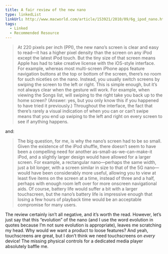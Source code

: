 ```yaml
---
title: A fair review of the new nano
type: linkedList
linkUrl: http://www.macworld.com/article/153921/2010/09/6g_ipod_nano.html
tags:
  - Linked
  - Recommended Resource
---
```


> At 220 pixels per inch (PPI), the new nano’s screen is clear and easy to read—it has a higher pixel density than the screen on any iPod except the latest iPod touch. But the tiny size of that screen means Apple has had to take creative license with the iOS-style interface. For example, whereas most multi-screen iPhone apps feature navigation buttons at the top or bottom of the screen, there’s no room for such niceties on the nano. Instead, you usually switch screens by swiping the screen to the left or right. This is simple enough, but it’s not always clear when the gesture will work. For example, when viewing the Songs list, will swiping to the right take you back up to the home screen? (Answer: yes, but you only know this if you happened to have tried it previously.) Throughout the interface, the fact that there’s rarely a visual indication of when you can or can’t swipe means that you end up swiping to the left and right on every screen to see if anything happens.

and:

> The big question, for me, is why the nano’s screen had to be so small. Given the existence of the iPod shuffle, there doesn’t seem to have been a compelling need for another as-small-as-we-can-make-it iPod, and a slightly larger design would have allowed for a larger screen. For example, a rectangular nano—perhaps the same width, just a bit longer, with a screen similar in size to that of the 5G nano—would have been considerably more useful, allowing you to view at least five items on the screen at a time, instead of three and a half, perhaps with enough room left over for more onscreen navigational aids. Of course, battery life would suffer a bit with a larger touchscreen, but the nano’s battery life is impressive enough that losing a few hours of playback time would be an acceptable compromise for many users.

The review certainly isn’t all negative, and it’s worth the read. However, let’s just say that this “evolution” of the nano (and I use the word evolution in quotes because I’m not sure evolution is appropriate), leaves me scratching my head. Why would we want a product to loose features? And yeah, touchscreens are great, but I don’t think we need touchscreens on _every_ device! The missing physical controls for a dedicated media player absolutely baffle me.
